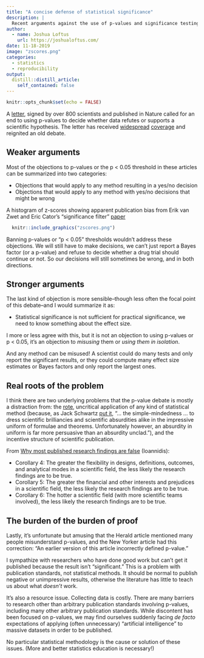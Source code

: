 ```yaml
---
title: "A concise defense of statistical significance"
description: |
  Recent arguments against the use of p-values and significance testing are mostly weak. The weak ones are actually arguments against making decisions or mistakes in general, which is impossible.
author:
  - name: Joshua Loftus
    url: https://joshualoftus.com/
date: 11-18-2019
image: "zscores.png"
categories:
  - statistics
  - reproducibility
output:
  distill::distill_article:
    self_contained: false
---
```


```r
knitr::opts_chunk$set(echo = FALSE)
```


A [letter](https://www.nature.com/articles/d41586-019-00857-9), signed by over 800 scientists and published in Nature called for an end to using p-values to decide whether data refutes or supports a scientific hypothesis. The letter has received [widespread](https://www.newyorker.com/magazine/2019/09/09/what-statistics-can-and-cant-tell-us-about-ourselves) [coverage](https://www.miamiherald.com/news/article237281119.html) and reignited an old debate.

## Weaker arguments

Most of the objections to p-values or the p \< 0.05 threshold in these articles can be summarized into two categories:

-   Objections that would apply to any method resulting in a yes/no decision
-   Objections that would apply to any method with yes/no decisions that might be wrong


<aside>
A histogram of z-scores showing apparent publication bias from Erik van Zwet and Eric Cator's "significance filter" [paper](https://arxiv.org/abs/2009.09440)
```r
  knitr::include_graphics("zscores.png")
```
</aside>

Banning p-values or "p \< 0.05" thresholds wouldn't address these objections. We will still have to make decisions, we can't just report a Bayes factor (or a p-value) and refuse to decide whether a drug trial should continue or not. So our decisions will still sometimes be wrong, and in both directions.

## Stronger arguments

The last kind of objection is more sensible--though less often the focal point of this debate--and I would summarize it as:

-   Statistical significance is not sufficient for practical significance, we need to know something about the effect size.

I more or less agree with this, but it is not an objection to using p-values or p \< 0.05, it's an objection to *misusing* them or *using them in isolation*.

And any method can be misused! A scientist could do many tests and only report the significant results, or they could compute many effect size estimates or Bayes factors and only report the largest ones.

## Real roots of the problem

I think there are two underlying problems that the p-value debate is mostly a distraction from: the [rote](https://www.significancemagazine.com/2-uncategorised/593-cargo-cult-statistics-and-scientific-crisis), uncritical application of any kind of statistical method (because, as Jack Schwartz [put it](https://link.springer.com/chapter/10.1007/978-0-8176-4775-9_3), "... the simple-mindedness ... to dress scientific brilliancies and scientific absurdities alike in the impressive uniform of formulae and theorems. Unfortunately however, an absurdity in uniform is far more persuasive than an absurdity unclad."), and the incentive structure of scientific publication.

From [Why most published research findings are false](https://journals.plos.org/plosmedicine/article?id=10.1371/journal.pmed.0020124) (Ioannidis):

-   Corollary 4: The greater the flexibility in designs, definitions, outcomes, and analytical modes in a scientific field, the less likely the research findings are to be true.
-   Corollary 5: The greater the financial and other interests and prejudices in a scientific field, the less likely the research findings are to be true.
-   Corollary 6: The hotter a scientific field (with more scientific teams involved), the less likely the research findings are to be true.

## The burden of the burden of proof

Lastly, it's unfortunate but amusing that the Herald article mentioned many people misunderstand p-values, and the New Yorker article had this correction: "An earlier version of this article incorrectly defined p-value."

I sympathize with researchers who have done good work but can't get it published because the result isn't "significant." This is a problem with publication standards, not statistical methods. It should be normal to publish negative or unimpressive results, otherwise the literature has little to teach us about what *doesn't* work.

It's also a resource issue. Collecting data is costly. There are many barriers to research other than arbitrary publication standards involving p-values, including many other arbitrary publication standards. While discontent has been focused on p-values, we may find ourselves suddenly facing *de facto* expectations of applying (often unnecessary) "artificial intelligence" to massive datasets in order to be published.

No particular statistical methodology is the cause or solution of these issues. (More and better statistics education is necessary!)
